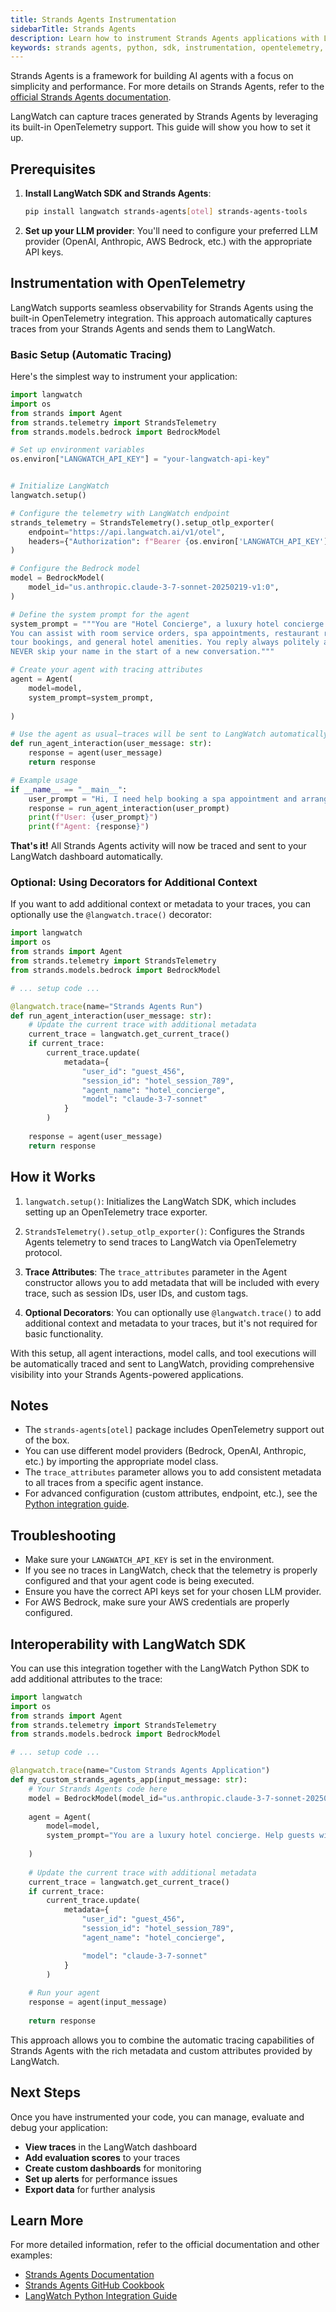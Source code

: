 ```yaml
---
title: Strands Agents Instrumentation
sidebarTitle: Strands Agents
description: Learn how to instrument Strands Agents applications with LangWatch.
keywords: strands agents, python, sdk, instrumentation, opentelemetry, langwatch, tracing
---
```


Strands Agents is a framework for building AI agents with a focus on simplicity and performance. For more details on Strands Agents, refer to the [official Strands Agents documentation](https://strandsagents.com).

LangWatch can capture traces generated by Strands Agents by leveraging its built-in OpenTelemetry support. This guide will show you how to set it up.

## Prerequisites

1.  **Install LangWatch SDK and Strands Agents**:
    ```bash
    pip install langwatch strands-agents[otel] strands-agents-tools
    ```

2.  **Set up your LLM provider**:
    You'll need to configure your preferred LLM provider (OpenAI, Anthropic, AWS Bedrock, etc.) with the appropriate API keys.

## Instrumentation with OpenTelemetry

LangWatch supports seamless observability for Strands Agents using the built-in OpenTelemetry integration. This approach automatically captures traces from your Strands Agents and sends them to LangWatch.

### Basic Setup (Automatic Tracing)

Here's the simplest way to instrument your application:

```python
import langwatch
import os
from strands import Agent
from strands.telemetry import StrandsTelemetry
from strands.models.bedrock import BedrockModel

# Set up environment variables
os.environ["LANGWATCH_API_KEY"] = "your-langwatch-api-key"


# Initialize LangWatch
langwatch.setup()

# Configure the telemetry with LangWatch endpoint
strands_telemetry = StrandsTelemetry().setup_otlp_exporter(
    endpoint="https://api.langwatch.ai/v1/otel",
    headers={"Authorization": f"Bearer {os.environ['LANGWATCH_API_KEY']}"}
)

# Configure the Bedrock model
model = BedrockModel(
    model_id="us.anthropic.claude-3-7-sonnet-20250219-v1:0",
)

# Define the system prompt for the agent
system_prompt = """You are "Hotel Concierge", a luxury hotel concierge helping guests with their requests. 
You can assist with room service orders, spa appointments, restaurant reservations, transportation arrangements, 
tour bookings, and general hotel amenities. You reply always politely and mention your name in the reply (Hotel Concierge). 
NEVER skip your name in the start of a new conversation."""

# Create your agent with tracing attributes
agent = Agent(
    model=model,
    system_prompt=system_prompt,
   
)

# Use the agent as usual—traces will be sent to LangWatch automatically
def run_agent_interaction(user_message: str):
    response = agent(user_message)
    return response

# Example usage
if __name__ == "__main__":
    user_prompt = "Hi, I need help booking a spa appointment and arranging transportation to the airport tomorrow."
    response = run_agent_interaction(user_prompt)
    print(f"User: {user_prompt}")
    print(f"Agent: {response}")
```

**That's it!** All Strands Agents activity will now be traced and sent to your LangWatch dashboard automatically.

### Optional: Using Decorators for Additional Context

If you want to add additional context or metadata to your traces, you can optionally use the `@langwatch.trace()` decorator:

```python
import langwatch
import os
from strands import Agent
from strands.telemetry import StrandsTelemetry
from strands.models.bedrock import BedrockModel

# ... setup code ...

@langwatch.trace(name="Strands Agents Run")
def run_agent_interaction(user_message: str):
    # Update the current trace with additional metadata
    current_trace = langwatch.get_current_trace()
    if current_trace:
        current_trace.update(
            metadata={
                "user_id": "guest_456",
                "session_id": "hotel_session_789",
                "agent_name": "hotel_concierge",
                "model": "claude-3-7-sonnet"
            }
        )
    
    response = agent(user_message)
    return response
```

## How it Works

1.  `langwatch.setup()`: Initializes the LangWatch SDK, which includes setting up an OpenTelemetry trace exporter.

2.  `StrandsTelemetry().setup_otlp_exporter()`: Configures the Strands Agents telemetry to send traces to LangWatch via OpenTelemetry protocol.

3.  **Trace Attributes**: The `trace_attributes` parameter in the Agent constructor allows you to add metadata that will be included with every trace, such as session IDs, user IDs, and custom tags.

4.  **Optional Decorators**: You can optionally use `@langwatch.trace()` to add additional context and metadata to your traces, but it's not required for basic functionality.

With this setup, all agent interactions, model calls, and tool executions will be automatically traced and sent to LangWatch, providing comprehensive visibility into your Strands Agents-powered applications.

## Notes

- The `strands-agents[otel]` package includes OpenTelemetry support out of the box.
- You can use different model providers (Bedrock, OpenAI, Anthropic, etc.) by importing the appropriate model class.
- The `trace_attributes` parameter allows you to add consistent metadata to all traces from a specific agent instance.
- For advanced configuration (custom attributes, endpoint, etc.), see the [Python integration guide](/integration/python/guide).

## Troubleshooting

- Make sure your `LANGWATCH_API_KEY` is set in the environment.
- If you see no traces in LangWatch, check that the telemetry is properly configured and that your agent code is being executed.
- Ensure you have the correct API keys set for your chosen LLM provider.
- For AWS Bedrock, make sure your AWS credentials are properly configured.

## Interoperability with LangWatch SDK

You can use this integration together with the LangWatch Python SDK to add additional attributes to the trace:

```python
import langwatch
import os
from strands import Agent
from strands.telemetry import StrandsTelemetry
from strands.models.bedrock import BedrockModel

# ... setup code ...

@langwatch.trace(name="Custom Strands Agents Application")
def my_custom_strands_agents_app(input_message: str):
    # Your Strands Agents code here
    model = BedrockModel(model_id="us.anthropic.claude-3-7-sonnet-20250219-v1:0")
    
    agent = Agent(
        model=model,
        system_prompt="You are a luxury hotel concierge. Help guests with their requests professionally.",
        
    )
    
    # Update the current trace with additional metadata
    current_trace = langwatch.get_current_trace()
    if current_trace:
        current_trace.update(
            metadata={
                "user_id": "guest_456",
                "session_id": "hotel_session_789",
                "agent_name": "hotel_concierge",

                "model": "claude-3-7-sonnet"
            }
        )
    
    # Run your agent
    response = agent(input_message)
    
    return response
```

This approach allows you to combine the automatic tracing capabilities of Strands Agents with the rich metadata and custom attributes provided by LangWatch.

## Next Steps

Once you have instrumented your code, you can manage, evaluate and debug your application:

- **View traces** in the LangWatch dashboard
- **Add evaluation scores** to your traces
- **Create custom dashboards** for monitoring
- **Set up alerts** for performance issues
- **Export data** for further analysis

## Learn More

For more detailed information, refer to the official documentation and other examples:

- [Strands Agents Documentation](https://strandsagents.com)
- [Strands Agents GitHub Cookbook](https://github.com/strands-agents/samples/blob/main/01-getting-started/10-agent-observability-and-evaluation/Observability-and-Evaluation-sample.ipynb)
- [LangWatch Python Integration Guide](/integration/python/guide) 